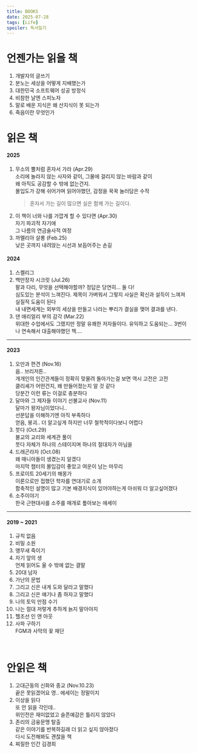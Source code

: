 ```yaml
---
title: BOOKS
date: 2025-07-28
tags: [Life]
spoiler: 독서일기
---
```


# 언젠가는 읽을 책
1. 개발자의 글쓰기
1. 분노는 세상을 어떻게 지배했는가
1. 대한민국 소프트웨어 성공 방정식
1. 비참한 날엔 스피노자
1. 말로 배운 지식은 왜 산지식이 못 되는가
1. 죽음이란 무엇인가
&nbsp;

# 읽은 책
#### 2025
1. 무소의 뿔처럼 혼자서 가라 (Apr.29)  
    소리에 놀라지 않는 사자와 같이, 그물에 걸리지 않는 바람과 같이  
    왜 아직도 공감할 수 밖에 없는건지.  
    몰입도가 강해 쉬어가며 읽어야했던, 감정을 꾹꾹 눌러담은 수작  
    > 혼자서 가는 길이 많으면 실은 함께 가는 길이다.
1. 이 책이 너와 나를 가깝게 할 수 있다면 (Apr.30)  
    자기 파괴적 자기애  
    그 나름의 연금술사적 여정
1. 까멜리아 살롱 (Feb.25)  
    낮은 곳까지 내려앉는 시선과 보듬어주는 손길  

#### 2024
1. 스켈리그
1. 백만장자 시크릿 (Jul.26)  
    팔과 다리, 무엇을 선택해야할까? 정답은 당연히... 둘 다!  
    심도있는 분석이 느껴진다. 제목이 가벼워서 그렇지 사실은 확신과 설득이 느껴져 실질적 도움이 된다  
    내 내면세계는 외부의 세상을 만들고 나라는 뿌리가 결실을 맺어 결과를 낸다.  
1. 댄 애리얼리 부의 감각 (Mar.22)  
    위대한 수업에서도 그랬지만 정말 유쾌한 저자들이다. 유익하고 도움되는... 3번이나 연속해서 대출해야했던 책....
---

#### 2023
1. 오만과 편견 (Nov.16)  
    음.. 브리저튼..  
    개개인의 인간관계들이 정확히 맞물려 돌아가는걸 보면 역시 고전은 고전  
    클리셰가 어떤건지, 왜 만들어졌는지 알 것 같다  
    당분간 이런 류는 이걸로 충분하다
1. 달마와 그 제자들 이야기 선불교사 (Nov.11)  
    달마가 왕자님이었다니..  
    선문답을 이해하기엔 아직 부족하다  
    얻음, 붕괴.. 더 알고싶게 하지만 너무 철학적이다보니 어렵다
1. 붓다 (Oct.29)  
    불교의 교리와 세계관 풀이  
    붓다 자체가 하나의 스테이지며 하나의 절대자가 아님을
1. 드래곤라자 (Oct.08)  
    왜 매니아들이 생겼는지 알겠다  
    마지막 챕터의 몰입감이 좋았고 여운이 남는 마무리
1. 프로이트 20세기의 해몽가  
    이론으로만 접했던 학자를 연대기로 소개  
    함축적인 설명이 많고 기본 배경지식이 있어야하는게 아쉬워 더 알고싶어졌다
1. 소주이야기  
    한국 근현대사를 소주를 매개로 톺아보는 에세이
---
#### 2019 ~ 2021
1. 규칙 없음
1. 비밀 소원
1. 앵무새 죽이기
1. 자기 앞의 생  
    언제 읽어도 울 수 밖에 없는 결말
1. 20대 남자
1. 가난의 문법
1. 그리고 신은 내게 도와 달라고 말했다
1. 그리고 신은 얘기나 좀 하자고 말했다
1. 나의 토익 만점 수기
1. 나는 절대 저렇게 추하게 늙지 말아야지
1. 헬조선 인 앤 아웃
1. 사파 구하기  
    FGM과 사막의 꽃 재단

&nbsp;

# 안읽은 책
1. 고대근동의 신화와 종교 (Nov.10.23)  
    끝은 못읽겠어요 영..
    에세이는 정말이지
1. 이상을 읽다  
    또 안 읽을 각인데..  
    위인전은 재미없었고 슬픈예감은 틀리지 않았다
1. 존리의 금융문맹 탈출  
    같은 이야기를 반복하길래 더 읽고 싶지 않아졌다  
    다시 도전해봐도 괜찮을 책
1. 찌질한 인간 김경희  